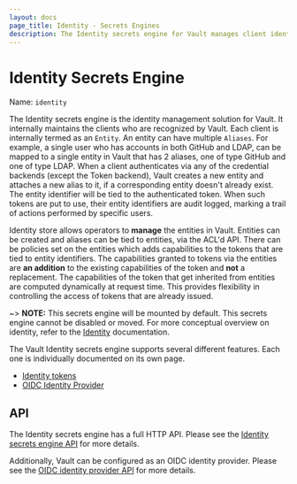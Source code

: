 ```yaml
---
layout: docs
page_title: Identity - Secrets Engines
description: The Identity secrets engine for Vault manages client identities.
---
```


# Identity Secrets Engine

Name: `identity`

The Identity secrets engine is the identity management solution for Vault. It
internally maintains the clients who are recognized by Vault. Each client is
internally termed as an `Entity`. An entity can have multiple `Aliases`. For
example, a single user who has accounts in both GitHub and LDAP, can be mapped
to a single entity in Vault that has 2 aliases, one of type GitHub and one of
type LDAP. When a client authenticates via any of the credential backends
(except the Token backend), Vault creates a new entity and attaches a new
alias to it, if a corresponding entity doesn't already exist. The entity identifier will
be tied to the authenticated token. When such tokens are put to use, their
entity identifiers are audit logged, marking a trail of actions performed by
specific users.

Identity store allows operators to **manage** the entities in Vault. Entities
can be created and aliases can be tied to entities, via the ACL'd API. There
can be policies set on the entities which adds capabilities to the tokens that
are tied to entity identifiers. The capabilities granted to tokens via the
entities are **an addition** to the existing capabilities of the token and
**not** a replacement. The capabilities of the token that get inherited from
entities are computed dynamically at request time. This provides flexibility in
controlling the access of tokens that are already issued.

~> **NOTE:** This secrets engine will be mounted by default. This secrets engine
cannot be disabled or moved. For more conceptual overview on identity, refer to
the [Identity](/vault/docs/concepts/identity) documentation.

The Vault Identity secrets engine supports several different features. Each
one is individually documented on its own page.

- [Identity tokens](/vault/docs/secrets/identity/identity-token)
- [OIDC Identity Provider](/vault/docs/secrets/identity/oidc-provider)

## API

The Identity secrets engine has a full HTTP API. Please see the
[Identity secrets engine API](/vault/api-docs/secret/identity) for more
details.

Additionally, Vault can be configured as an OIDC identity provider. Please see
the [OIDC identity provider API](/vault/api-docs/secret/identity/oidc-provider) for
more details.
